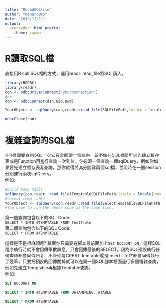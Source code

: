 ```yaml
---
title: "RLoadSQLFile"
author: "RenardBao"
date: "2019/12/19"
output: 
  prettydoc::html_pretty:
    theme: cayman
---
```


# R讀取SQL檔

直接用R call SQL檔的方式，運用readr::read_file將SQL讀入。

```r
library(RODBC)
library(readr)
con <- odbcDriverConnect('yourconnection') 
#or
con <- odbcConnect(dsn,uid,pwd) 

YourObject <- sqlQuery(con,readr::read_file(SQLFilePath,locale = locale(encoding = 'BIG5'))) 

odbcClose(con)
```

# 複雜查詢的SQL檔

在R裡面要查詢SQL一次它只會回傳一個查詢，並不像在SQL裡面可以先建立暫存表或是Function再進行查詢一次到位。你必須一個查詢一個sqlQuery，例如你如果要先建立暫存表再查詢，那你就得將其分開寫兩個sql檔，並同時在一個session分別運行兩次sqlQuery。  
例如:

```r

#build temp table
sqlQuery(con,readr::read_file(TemptableSQLFilePath,locale = locale(encoding = 'BIG5')))
#select temp table
YourObject <- sqlQuery(con,readr::read_file(SelectTemptableSQLFilePath,locale = locale(encoding = 'BIG5'))) 
#You have to run the above code at the same time.
```


第一個查詢包含以下的SQL Code:  
`SELECT * INTO #TEMPTABLE FROM TestTable`  
第二個查詢包含以下的SQL Code:  
`SELECT * FROM #TEMPTABLE`

這樣是不是很麻煩呢?
其實你只需要在腳本最前面加上`SET NOCOUNT ON`，這樣SQL程序執行時就不會回傳筆數訊息，只會回傳最後的SELECT。因為SQL預設執行任何查詢都會回傳訊息，不管你是CREAT Temtable還是Insert into它都會回傳執行了幾筆，只要把預設的回傳關掉就可以在同一個SQL腳本裡面運行多個複雜查詢，例如先建立Temptable再根據Temtable查詢。    
例如:

```SQL
SET NOCOUNT ON

SELECT * INTO #TEMPTABLE FROM DATAMINING..ATABLE

SELECT * FROM #TEMPTABLE
```